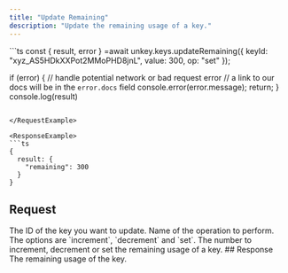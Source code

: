 ```yaml
---
title: "Update Remaining"
description: "Update the remaining usage of a key."
---
```

<RequestExample>
```ts
const { result, error } =await unkey.keys.updateRemaining({
  keyId: "xyz_AS5HDkXXPot2MMoPHD8jnL",
  value: 300,
  op: "set"
});

if (error) {
  // handle potential network or bad request error
  // a link to our docs will be in the `error.docs` field
  console.error(error.message);
  return;
}
console.log(result)
```

</RequestExample>

<ResponseExample>
```ts
{
  result: {
    "remaining": 300
  }
}
```

</ResponseExample>

## Request

<ParamField path="keyId" type="string" required>
  The ID of the key you want to update.
</ParamField>

<ParamField body="op" type="string" required>
  Name of the operation to perform. The options are `increment`, `decrement` and `set`.
</ParamField>

<ParamField body="value" type="integer" required>
  The number to increment, decrement or set the remaining usage of a key.
</ParamField>
## Response

<ResponseField name="result">
<Expandable title="properties" defaultOpen>

<ResponseField name="remaining" type="integer | null" required>
  The remaining usage of the key.
</ResponseField>
</Expandable>
</ResponseField>
